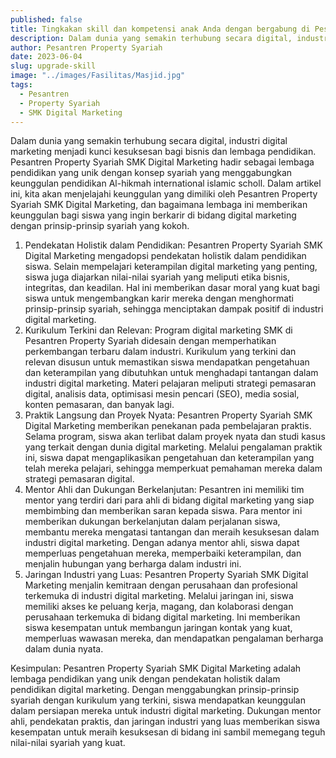```yaml
---
published: false
title: Tingkakan skill dan kompetensi anak Anda dengan bergabung di Pesantren Property Syariah SMK digital Marketing
description: Dalam dunia yang semakin terhubung secara digital, industri digital marketing menjadi kunci kesuksesan bagi bisnis dan lembaga pendidikan. 
author: Pesantren Property Syariah
date: 2023-06-04
slug: upgrade-skill
image: "../images/Fasilitas/Masjid.jpg"
tags:
  - Pesantren
  - Property Syariah
  - SMK Digital Marketing
---
```


Dalam dunia yang semakin terhubung secara digital, industri digital marketing menjadi kunci kesuksesan bagi bisnis dan lembaga pendidikan. Pesantren Property Syariah SMK Digital Marketing hadir sebagai lembaga pendidikan yang unik dengan konsep syariah yang menggabungkan keunggulan pendidikan Al-hikmah international islamic scholl. Dalam artikel ini, kita akan menjelajahi keunggulan yang dimiliki oleh Pesantren Property Syariah SMK Digital Marketing, dan bagaimana lembaga ini memberikan keunggulan bagi siswa yang ingin berkarir di bidang digital marketing dengan prinsip-prinsip syariah yang kokoh.
1. Pendekatan Holistik dalam Pendidikan:
Pesantren Property Syariah SMK Digital Marketing mengadopsi pendekatan holistik dalam pendidikan siswa. Selain mempelajari keterampilan digital marketing yang penting, siswa juga diajarkan nilai-nilai syariah yang meliputi etika bisnis, integritas, dan keadilan. Hal ini memberikan dasar moral yang kuat bagi siswa untuk mengembangkan karir mereka dengan menghormati prinsip-prinsip syariah, sehingga menciptakan dampak positif di industri digital marketing.
2. Kurikulum Terkini dan Relevan:
Program digital marketing SMK di Pesantren Property Syariah didesain dengan memperhatikan perkembangan terbaru dalam industri. Kurikulum yang terkini dan relevan disusun untuk memastikan siswa mendapatkan pengetahuan dan keterampilan yang dibutuhkan untuk menghadapi tantangan dalam industri digital marketing. Materi pelajaran meliputi strategi pemasaran digital, analisis data, optimisasi mesin pencari (SEO), media sosial, konten pemasaran, dan banyak lagi.
3. Praktik Langsung dan Proyek Nyata:
Pesantren Property Syariah SMK Digital Marketing memberikan penekanan pada pembelajaran praktis. Selama program, siswa akan terlibat dalam proyek nyata dan studi kasus yang terkait dengan dunia digital marketing. Melalui pengalaman praktik ini, siswa dapat mengaplikasikan pengetahuan dan keterampilan yang telah mereka pelajari, sehingga memperkuat pemahaman mereka dalam strategi pemasaran digital.
4. Mentor Ahli dan Dukungan Berkelanjutan:
Pesantren ini memiliki tim mentor yang terdiri dari para ahli di bidang digital marketing yang siap membimbing dan memberikan saran kepada siswa. Para mentor ini memberikan dukungan berkelanjutan dalam perjalanan siswa, membantu mereka mengatasi tantangan dan meraih kesuksesan dalam industri digital marketing. Dengan adanya mentor ahli, siswa dapat memperluas pengetahuan mereka, memperbaiki keterampilan, dan menjalin hubungan yang berharga dalam industri ini.
5. Jaringan Industri yang Luas:
Pesantren Property Syariah SMK Digital Marketing menjalin kemitraan dengan perusahaan dan profesional terkemuka di industri digital marketing. Melalui jaringan ini, siswa memiliki akses ke peluang kerja, magang, dan kolaborasi dengan perusahaan terkemuka di bidang digital marketing. Ini memberikan siswa kesempatan untuk membangun jaringan kontak yang kuat, memperluas wawasan mereka, dan mendapatkan pengalaman berharga dalam dunia nyata.

Kesimpulan:
Pesantren Property Syariah SMK Digital Marketing adalah lembaga pendidikan yang unik dengan pendekatan holistik dalam pendidikan digital marketing. Dengan menggabungkan prinsip-prinsip syariah dengan kurikulum yang terkini, siswa mendapatkan keunggulan dalam persiapan mereka untuk industri digital marketing. Dukungan mentor ahli, pendekatan praktis, dan jaringan industri yang luas memberikan siswa kesempatan untuk meraih kesuksesan di bidang ini sambil memegang teguh nilai-nilai syariah yang kuat.